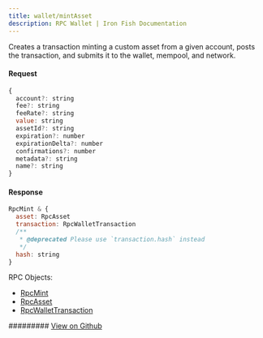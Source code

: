 ```yaml
---
title: wallet/mintAsset
description: RPC Wallet | Iron Fish Documentation
---
```


Creates a transaction minting a custom asset from a given account, posts the transaction, and submits it to the wallet, mempool, and network.

#### Request

```js
{
  account?: string
  fee?: string
  feeRate?: string
  value: string
  assetId?: string
  expiration?: number
  expirationDelta?: number
  confirmations?: number
  metadata?: string
  name?: string
}
```

#### Response

```js
RpcMint & {
  asset: RpcAsset
  transaction: RpcWalletTransaction
  /**
   * @deprecated Please use `transaction.hash` instead
   */
  hash: string
}
```

RPC Objects: 
- [RpcMint](/developers/documentation/rpc/objects/rpcMint)
- [RpcAsset](/developers/documentation/rpc/objects/rpcAsset)
- [RpcWalletTransaction](/developers/documentation/rpc/objects/rpcWalletTransaction)

######### [View on Github](https://github.com/iron-fish/ironfish/blob/master/ironfish/src/rpc/routes/wallet/mintAsset.ts)
